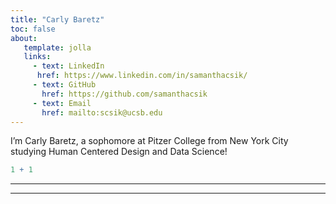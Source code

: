```yaml
---
title: "Carly Baretz"
toc: false
about: 
   template: jolla
   links:
     - text: LinkedIn
      href: https://www.linkedin.com/in/samanthacsik/
     - text: GitHub
       href: https://github.com/samanthacsik
     - text: Email
       href: mailto:scsik@ucsb.edu
---
```


I'm Carly Baretz, a sophomore at Pitzer College from New York City studying Human Centered Design and Data Science!

```r
1 + 1


```

---

---

# 
